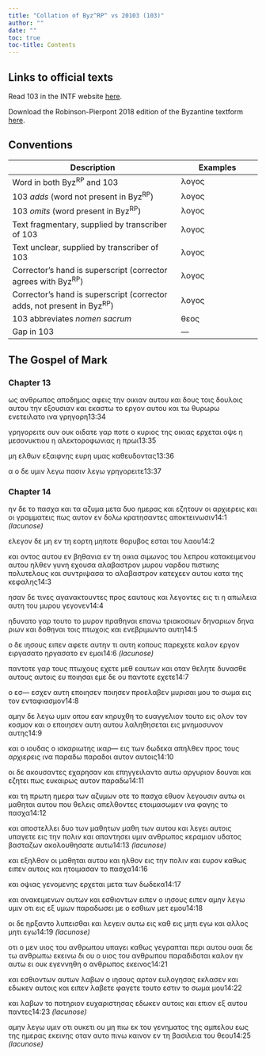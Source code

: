 ```yaml
---
title: "Collation of Byz^RP^ vs 20103 (103)"
author: ""
date: ""
toc: true
toc-title: Contents
---
```


::: {.callout-note appearance="minimal" icon="false" collapse="true"}
# Links to official texts

Read 103 in the INTF website [here](https://ntvmr.uni-muenster.de/manuscript-workspace?docID=20103).

Download the Robinson-Pierpont 2018 edition of the Byzantine textform [here](https://web.archive.org/web/20210413060536/https://byzantinetext.com/wp-content/uploads/2021/03/robinson-pierpont-2018-gnt-edition.pdf).


:::


::: {.callout-note appearance="minimal" icon="false" collapse="true"}
# Conventions

| Description                                                              	| Examples                           	|
|--------------------------------------------------------------------------	|------------------------------------	|
| Word in both Byz^RP^ and 103                                   	| λογος                              	|
| 103 *adds* (word not present in Byz^RP^)                       	| [λογος]{.greek-added}            	|
| 103 *omits* (word present in Byz^RP^)                          	| [λογος]{.greek-omitted}          	|
| Text fragmentary, supplied by transcriber of 103               	| [λογος]{.greek-supplied}         	|
| Text unclear, supplied by transcriber of 103                   	| [λογος]{.unclear}                	|
| Corrector's hand is superscript (corrector agrees with Byz^RP^)          	| [λογος]{.corr}                   	|
| Corrector's hand is superscript (corrector adds, not present in Byz^RP^) 	| [[λογος]{.corr}]{.greek-added} 	|
| 103 abbreviates *nomen sacrum*                                 	| [θεος]{.greek-abbr}            	|
| Gap in 103                                                     	| [―]{.gap}                        	|
:::

## The Gospel of Mark

### Chapter 13

[ως]{.greek-omitted} [ανθρωπος]{.greek-omitted} [αποδημος]{.greek-omitted} [αφεις]{.greek-omitted} [την]{.greek-omitted} [οικιαν]{.greek-omitted} [αυτου]{.greek-omitted} [και]{.greek-omitted} [δους]{.greek-omitted} [τοις]{.greek-omitted} [δουλοις]{.greek-omitted} [αυτου]{.greek-omitted} [την]{.greek-omitted} [εξουσιαν]{.greek-omitted} [και]{.greek-omitted} [ε]{.greek-supplied}[καστω]{.greek-supplied} το ερ[γ]{.unclear}ο[ν]{.greek-supplied} [αυ]{.unclear}το[υ]{.unclear} και τω θυρω[ρ]{.unclear}ω ε[νε]{.unclear}τειλ[α]{.unclear}το ινα γρ[η]{.unclear}[γο]{.greek-supplied}ρ[η]{.greek-supplied}[13:34]{.aside}

[γ]{.unclear}[ρηγ]{.greek-supplied}ορ[ει]{.unclear}[τε]{.greek-supplied} [ουν]{.greek-supplied} ο[υκ]{.unclear} οιδατε [γα]{.greek-supplied}ρ [ποτε]{.greek-supplied} ο [[κυριος]{.greek-abbr}]{.unclear} της ο[ικ]{.unclear}ιας [ερχεται]{.unclear} [ο]{.unclear}ψε η μεσονυ[κτι]{.unclear}ου η αλεκ[το]{.greek-supplied}ροφ[ωνιας]{.greek-supplied} [η]{.greek-supplied} [π]{.greek-supplied}ρωι[13:35]{.aside}

μη [ελθων]{.greek-supplied} ε[ξαιφ]{.greek-supplied}νης ε[υ]{.unclear}[ρη]{.greek-supplied} [υμας]{.greek-supplied} [καθευ]{.greek-supplied}δ[οντας]{.greek-supplied}[13:36]{.aside}

[α]{.greek-omitted} [[ο]{.greek-supplied}]{.greek-added} [δε]{.greek-supplied} [υ]{.greek-supplied}[μιν]{.greek-supplied} [λεγω]{.greek-supplied} πασ[ιν]{.greek-supplied} [λεγω]{.greek-supplied} [γρ]{.greek-supplied}ηγο[ρ]{.unclear}ει[τε]{.greek-supplied}[13:37]{.aside}

### Chapter 14

[ην]{.greek-omitted} [δε]{.greek-omitted} [το]{.greek-omitted} [πασχα]{.greek-omitted} [και]{.greek-omitted} [τα]{.greek-omitted} [αζυμα]{.greek-omitted} [μετα]{.greek-omitted} [δυο]{.greek-omitted} [ημερας]{.greek-omitted} [και]{.greek-supplied} [εζ]{.greek-supplied}[ητ]{.unclear}ουν οι [αρ]{.unclear}[χιερεις]{.greek-supplied} [κ]{.unclear}αι οι [γρ]{.greek-supplied}[α]{.unclear}μματει[ς]{.unclear} [πως]{.unclear} αυτον εν δολω κρατη[σα]{.unclear}ντες αποκ[τ]{.unclear}εινωσιν[[14:1 *(lacunose)*]{.lacunose}]{.aside}

ελεγο[ν]{.unclear} [δ]{.unclear}ε μη εν τη εορτη [μ]{.unclear}ηποτ[ε]{.unclear} θορυ[β]{.unclear}ος εσται [τ]{.unclear}ου λαου[14:2]{.aside}

[κ]{.unclear}αι οντ[ος]{.unclear} [αυ]{.unclear}του ε[ν]{.unclear} [βηθανια]{.greek-supplied} εν [τ]{.unclear}[η]{.greek-supplied} οι[κι]{.unclear}α σι[μων]{.unclear}[ος]{.greek-supplied} [το]{.unclear}[υ]{.greek-supplied} [λεπρου]{.greek-supplied} [κα]{.greek-supplied}τακει[μ]{.unclear}ενου α[υ]{.greek-supplied}του [ηλθ]{.greek-supplied}εν [γ]{.greek-supplied}υνη [ε]{.unclear}χο[υ]{.unclear}σα [αλ]{.unclear}[αβαστρον]{.greek-supplied} [μυρ]{.greek-supplied}ου ναρδου πισ[τικ]{.greek-supplied}ης [π]{.greek-supplied}ολυτελο[υς]{.greek-supplied} [και]{.greek-supplied} [συντριψασ]{.greek-supplied}α το [αλαβαστρον]{.greek-supplied} [κα]{.unclear}τεχ[εε]{.unclear}ν [αυ]{.unclear}του [κατα]{.unclear} [τ]{.unclear}ης [κε]{.unclear}φα[λης]{.unclear}[14:3]{.aside}

ησαν [δε]{.unclear} [τ]{.unclear}ινες [α]{.unclear}γαν[α]{.greek-supplied}[κ]{.unclear}τουντ[ες]{.unclear} [πρ]{.unclear}[ος]{.greek-supplied} [εαυτ]{.greek-supplied}[ο]{.unclear}υ[ς]{.unclear} και [λ]{.unclear}ε[γοντ]{.unclear}ες εις τι [η]{.unclear} [απω]{.unclear}λεια [αυ]{.unclear}τη [το]{.unclear}υ μυρου γεγονεν[14:4]{.aside}

[η]{.greek-supplied}δυνατο γαρ το[υτο]{.greek-supplied} [το]{.greek-added} [μυρον]{.greek-added} [πρα]{.unclear}θηναι επανω τρι[ακοσιων]{.greek-supplied} [δηναριων]{.greek-omitted} [[δηνα]{.greek-supplied}]{.greek-added} [ριων]{.greek-added} κ[αι]{.unclear} δοθηναι τοις πτωχοις και ε[ν]{.unclear}[εβρι]{.greek-supplied}μω[ντ]{.unclear}[ο]{.greek-supplied} [α]{.greek-supplied}υτ[η]{.unclear}[14:5]{.aside}

ο δε [ιησους]{.greek-supplied} [ει]{.greek-supplied}[π]{.unclear}εν [αφετε]{.greek-supplied} [αυ]{.greek-supplied}[την]{.greek-supplied} [τι]{.greek-supplied} [αυτη]{.greek-supplied} [κο]{.greek-supplied}[π]{.unclear}ους [παρεχετε]{.greek-omitted} [καλον]{.greek-omitted} εργο[ν]{.greek-supplied} [ειργασατο]{.greek-omitted} [[η]{.unclear}ρ[γα]{.greek-supplied}σατο]{.greek-added} ε[ν]{.unclear} ε[μ]{.unclear}ο[ι]{.greek-supplied}[[14:6 *(lacunose)*]{.lacunose}]{.aside}

[παν]{.greek-supplied}[τ]{.unclear}οτε γα[ρ]{.unclear} τους π[τ]{.unclear}ωχους εχετε μεθ εαυτω[ν]{.unclear} και οταν θελ[ητε]{.greek-supplied} δυνασθε [αυτους]{.greek-omitted} [[α]{.greek-supplied}υ[τοις]{.greek-supplied}]{.greek-added} ευ πο[ιησα]{.unclear}ι ε[με]{.greek-supplied} δε ου παντοτε εχ[ετε]{.greek-supplied}[14:7]{.aside}

ο [εσ[―]{.gap}]{.greek-added} [εσχεν]{.greek-omitted} [αυτη]{.greek-omitted} [εποιησεν]{.greek-omitted} [ποιησε[ν]{.greek-supplied}]{.greek-added} [π]{.unclear}ροελαβε[ν]{.unclear} μυρ[ισ]{.unclear}[αι]{.greek-supplied} μο[υ]{.unclear} τ[ο]{.unclear} σωμα εις το[ν]{.greek-supplied} [εντα]{.greek-supplied}[φ]{.unclear}ια[σ]{.unclear}μο[ν]{.unclear}[14:8]{.aside}

αμην [[δε]{.unclear}]{.greek-added} [λεγω]{.greek-supplied} [υμιν]{.greek-supplied} οπου ε[α]{.unclear}ν [κ]{.unclear}η[ρ]{.unclear}[υ]{.greek-supplied}[χ]{.unclear}θη το ε[υ]{.unclear}αγγ[ε]{.unclear}λιον τουτο [εις]{.unclear} ολον τον κοσ[μον]{.greek-supplied} [και]{.greek-supplied} [ο]{.greek-supplied} [εποι]{.greek-supplied}ησεν [αυτη]{.greek-omitted} [αυτ[ου]{.unclear}]{.greek-added} λαληθησεται ε[ι]{.unclear}ς μνη[μ]{.greek-supplied}οσυνον αυτη[ς]{.unclear}[14:9]{.aside}

[κ]{.unclear}[αι]{.greek-supplied} [ο]{.greek-omitted} [ιου]{.greek-supplied}δας ο [ισκαριωτης]{.greek-omitted} [ι[κα]{.greek-supplied}ρ[―]{.gap}]{.greek-added} ε[ις]{.unclear} τω[ν]{.greek-supplied} [δωδεκα]{.greek-supplied} [απηλ]{.greek-supplied}[θ]{.unclear}[εν]{.greek-supplied} [π]{.greek-supplied}ρος τους [α]{.greek-supplied}[ρ]{.unclear}χ[ι]{.greek-supplied}ερ[ε]{.unclear}[ις]{.greek-supplied} ι[να]{.greek-supplied} [παραδω]{.greek-omitted} [[παραδ]{.greek-supplied}οι]{.greek-added} [αυ]{.greek-supplied}[τ]{.greek-supplied}ο[ν]{.greek-supplied} [αυτοις]{.greek-omitted}[14:10]{.aside}

[οι]{.greek-supplied} [δ]{.unclear}ε [α]{.unclear}[κ]{.greek-supplied}[ου]{.unclear}σ[αν]{.unclear}τε[ς]{.greek-supplied} εχα[ρησ]{.unclear}αν [κ]{.unclear}αι επη[γγ]{.unclear}ειλαντο [αυτω]{.greek-supplied} [αργυριον]{.greek-supplied} δ[ο]{.unclear}υ[ν]{.unclear}αι [κ]{.unclear}αι ε[ζη]{.greek-supplied}[τ]{.unclear}ει [πως]{.greek-supplied} [ευκαι]{.greek-supplied}ρως αυτον [πα]{.greek-supplied}[ρ]{.unclear}αδω[14:11]{.aside}

και τη [π]{.unclear}ρ[ω]{.unclear}τ[η]{.unclear} [ημ]{.greek-supplied}ερα των [αζυμ]{.greek-supplied}ω[ν]{.unclear} οτε [τ]{.unclear}ο [πασχα]{.greek-supplied} [εθυον]{.greek-supplied} [λεγουσιν]{.greek-supplied} [αυτω]{.greek-supplied} [οι]{.greek-supplied} [μαθηται]{.greek-supplied} [αυτου]{.greek-supplied} [που]{.greek-supplied} [θελεις]{.greek-supplied} [απελθοντες]{.greek-supplied} [ετο]{.unclear}ιμασω[μεν]{.greek-supplied} [ινα]{.greek-supplied} [φα]{.greek-supplied}γης [το]{.greek-supplied} [πασχα]{.greek-supplied}[14:12]{.aside}

[και]{.greek-supplied} [απ]{.unclear}οσ[τ]{.unclear}ελ[λει]{.unclear} [δ]{.greek-supplied}υο των [μαθητων]{.greek-omitted} [μαθη]{.greek-added} [[τ]{.unclear}ων]{.greek-added} αυτου και λεγει αυτοις υπαγετε εις την πολ[ιν]{.unclear} [κα]{.greek-supplied}ι απαντησε[ι]{.unclear} υμ[ιν]{.greek-supplied} αν[θρωπος]{.greek-supplied} [κεραμιον]{.greek-omitted} [υδατος]{.greek-omitted} [βασταζων]{.greek-omitted} [ακολουθησατε]{.greek-omitted} [αυτω]{.greek-omitted}[[14:13 *(lacunose)*]{.lacunose}]{.aside}

και [ε]{.unclear}[ξηλθον]{.greek-supplied} [οι]{.greek-supplied} μαθ[η]{.unclear}τ[αι]{.greek-supplied} [α]{.greek-supplied}υ[του]{.greek-supplied} και ηλθον ε[ι]{.unclear}ς την [π]{.unclear}ολιν και ευρον κα[θω]{.unclear}ς ειπ[ε]{.unclear}ν αυ[τοις]{.greek-supplied} και η[το]{.unclear}ιμασαν το πασχα[14:16]{.aside}

και [ο]{.unclear}[ψιας]{.greek-supplied} [γενο]{.greek-supplied}μενη[ς]{.unclear} [ερ]{.greek-supplied}χεται με[τα]{.greek-supplied} [των]{.greek-supplied} [δ]{.unclear}ωδ[ε]{.unclear}κ[α]{.unclear}[14:17]{.aside}

[και]{.greek-supplied} [ανακει]{.greek-supplied}[μενων]{.greek-supplied} [αυ]{.unclear}τ[ω]{.unclear}ν [και]{.greek-supplied} [εσθιον]{.greek-supplied}τω[ν]{.unclear} [ειπεν]{.greek-omitted} [ο]{.unclear} [ιησους]{.greek-abbr} [ει[π]{.unclear}[εν]{.greek-supplied}]{.greek-added} αμ[ην]{.greek-supplied} [λεγω]{.greek-supplied} [υμιν]{.greek-supplied} [οτι]{.greek-supplied} [εις]{.greek-supplied} [εξ]{.greek-supplied} [υμ]{.greek-supplied}ων πα[ραδωσει]{.greek-supplied} [με]{.greek-supplied} [ο]{.greek-omitted} εσ[θι]{.unclear}ων [μετ]{.greek-supplied} [εμου]{.greek-supplied}[14:18]{.aside}

[οι]{.greek-supplied} [δε]{.greek-supplied} [ηρξαντο]{.greek-supplied} [λ]{.greek-supplied}υ[πεισθαι]{.greek-supplied} [κα]{.greek-supplied}ι λε[γειν]{.greek-supplied} [αυτω]{.greek-omitted} [εις]{.greek-omitted} [καθ]{.greek-omitted} [εις]{.greek-omitted} [μητι]{.greek-omitted} [εγω]{.greek-omitted} [και]{.greek-omitted} [αλλος]{.greek-omitted} [μητι]{.greek-omitted} [εγω]{.greek-omitted}[[14:19 *(lacunose)*]{.lacunose}]{.aside}

[οτι]{.greek-added} ο μεν [υιος]{.greek-abbr} [του]{.greek-supplied} [ανθρωπου]{.greek-abbr} υπαγει [κ]{.unclear}αθως γε[γ]{.unclear}ραπ[τ]{.unclear}αι περι αυτου ο[υαι]{.greek-supplied} [δ]{.unclear}ε τω [ανθρωπω]{.greek-abbr} [ε]{.unclear}[κει]{.greek-supplied}[ν]{.unclear}ω δ[ι]{.greek-supplied} [ου]{.greek-supplied} ο [υιος]{.greek-abbr} του [ανθρωπου]{.greek-abbr} [πα]{.greek-supplied}ρ[α]{.unclear}διδοτ[αι]{.unclear} καλον [ην]{.unclear} [αυτω]{.greek-supplied} [ει]{.greek-supplied} ο[υκ]{.unclear} [εγεννηθη]{.greek-supplied} ο [ανθρωπος]{.greek-abbr} [εκεινος]{.greek-supplied}[14:21]{.aside}

[και]{.unclear} [εσθιοντων]{.greek-supplied} [αυτων]{.greek-supplied} [λαβων]{.greek-supplied} [ο]{.greek-supplied} [ιησους]{.greek-abbr} [αρτον]{.greek-supplied} [ευλο]{.greek-supplied}[γησας]{.greek-supplied} [εκλασεν]{.greek-supplied} και [ε]{.unclear}[δωκεν]{.greek-supplied} [αυ]{.greek-supplied}τοι[ς]{.greek-supplied} [και]{.greek-supplied} [ειπεν]{.greek-supplied} [λ]{.unclear}[αβετε]{.greek-supplied} [φαγε]{.greek-supplied}[τ]{.unclear}ε [τ]{.unclear}[ουτο]{.greek-supplied} [εστ]{.greek-supplied}[ιν]{.greek-supplied} [το]{.greek-supplied} [σωμα]{.greek-supplied} [μου]{.greek-supplied}[14:22]{.aside}

[και]{.unclear} [λαβων]{.greek-supplied} [το]{.greek-supplied} [πο]{.greek-supplied}[τηρ]{.unclear}[ιον]{.greek-supplied} [ευχαρισ]{.greek-supplied}[τη]{.unclear}[σας]{.greek-supplied} [εδωκεν]{.greek-supplied} αυ[τ]{.unclear}[οις]{.greek-supplied} [και]{.greek-supplied} [επι]{.greek-supplied}[ο]{.unclear}[ν]{.greek-supplied} [εξ]{.greek-supplied} [αυτου]{.greek-supplied} [παν]{.greek-supplied}τες[[14:23 *(lacunose)*]{.lacunose}]{.aside}

[αμην]{.greek-supplied} [λεγω]{.greek-supplied} [υμ]{.greek-supplied}[ιν]{.unclear} [οτι]{.greek-supplied} [ουκετι]{.greek-omitted} ου μη [π]{.greek-supplied}ιω [ε]{.unclear}[κ]{.greek-supplied} [του]{.greek-supplied} [γενημα]{.greek-supplied}τος της αμπε[λ]{.unclear}ου [εως]{.unclear} τη[ς]{.unclear} ημ[ερ]{.unclear}[ας]{.greek-supplied} [εκειν]{.greek-supplied}ης [οταν]{.greek-omitted} [αυτο]{.greek-omitted} [πινω]{.greek-omitted} [καινον]{.greek-omitted} [εν]{.greek-omitted} [τη]{.greek-omitted} [βασιλεια]{.greek-omitted} [του]{.greek-omitted} [θεου]{.greek-omitted}[[14:25 *(lacunose)*]{.lacunose}]{.aside}

